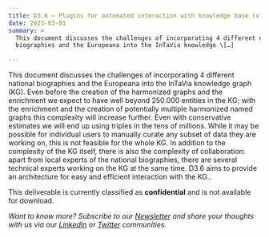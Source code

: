 ```yaml
---
title: D3.6 – Plugins for automated interaction with knowledge base (v.1)
date: 2023-03-01
summary: >
  This document discusses the challenges of incorporating 4 different national
  biographies and the Europeana into the InTaVia knowledge \[…]

---
```

This document discusses the challenges of incorporating 4 different national biographies and the Europeana into the InTaVia knowledge graph (KG). Even before the creation of the harmonized graphs and the enrichment we expect to have well beyond 250.000 entities in the KG; with the enrichment and the creation of potentially multiple harmonized named graphs this complexity will increase further. Even with conservative estimates we will end up using triples in the tens of millions. While it may be possible for individual users to manually curate any subset of data they are working on, this is not feasible for the whole KG. In addition to the complexity of the KG itself, there is also the complexity of collaboration: apart from local experts of the national biographies, there are several technical experts working on the KG at the same time. D3.6 aims to provide an architecture for easy and efficient interaction with the KG..

This deliverable is currently classified as **confidential** and is not available for download.

*Want to know more? Subscribe to our [Newsletter](https://intavia.eu/subscribe/) and share your thoughts with us via our [LinkedIn](https://www.linkedin.com/company/project-intavia) or [Twitter](https://twitter.com/projectintavia) communities.*
